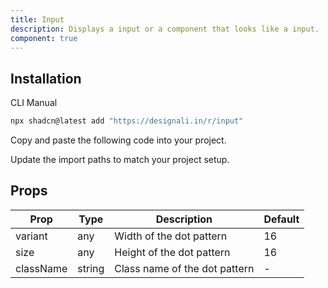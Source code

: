 ```yaml
---
title: Input
description: Displays a input or a component that looks like a input.
component: true
---
```


<div className="grid gap-3 lg:grid-cols-2 xl:grid-cols-3">
  <ComponentPreview name="input-01" />
  <ComponentPreview name="input-02" />
  <ComponentPreview name="input-03" />
  <ComponentPreview name="input-04" />
  <ComponentPreview name="input-05" />
  <ComponentPreview name="input-06" />
  <ComponentPreview name="input-07" />
  <ComponentPreview name="input-08" />
  <ComponentPreview name="input-09" />
  <ComponentPreview name="input-10" />
  <ComponentPreview name="input-11" />
  <ComponentPreview name="input-12" />
  <ComponentPreview name="input-13" />
  <ComponentPreview name="input-14" />
  <ComponentPreview name="input-15" />
  <ComponentPreview name="input-16" />
  <ComponentPreview name="input-17" />
  <ComponentPreview name="input-18" />
  <ComponentPreview name="input-19" />
  <ComponentPreview name="input-20" />
  <ComponentPreview name="input-21" />
  <ComponentPreview name="input-22" />
  <ComponentPreview name="input-23" />
  <ComponentPreview name="input-24" />
  <ComponentPreview name="input-25" />
  <ComponentPreview name="input-26" />
  <ComponentPreview name="input-27" />
  <ComponentPreview name="input-28" />
  <ComponentPreview name="input-29" />
  <ComponentPreview name="input-30" />
  <ComponentPreview name="input-31" />
  <ComponentPreview name="input-32" />
  <ComponentPreview name="input-33" />
  <ComponentPreview name="input-34" />
  <ComponentPreview name="input-35" />
  <ComponentPreview name="input-36" />
  <ComponentPreview name="input-37" />
  <ComponentPreview name="input-38" />
  <ComponentPreview name="input-39" />
  <ComponentPreview name="input-40" />
  <ComponentPreview name="input-41" />
  <ComponentPreview name="input-42" />
  <ComponentPreview name="input-43" />
  <ComponentPreview name="input-44" />
  <ComponentPreview name="input-45" />
  <ComponentPreview name="input-46" />
  <ComponentPreview name="input-47" />
  <ComponentPreview name="input-48" />
  <ComponentPreview name="input-49" />
  <ComponentPreview name="input-50" />
  <ComponentPreview name="input-51" />
  <ComponentPreview name="input-52" />
  <ComponentPreview name="input-53" />
  <ComponentPreview name="input-54" />
</div>

## Installation

<Tabs defaultValue="cli">

<TabsList>
  <TabsTrigger value="cli">CLI</TabsTrigger>
  <TabsTrigger value="manual">Manual</TabsTrigger>
</TabsList>
<TabsContent value="cli">

```bash
npx shadcn@latest add "https://designali.in/r/input"
```

</TabsContent>

<TabsContent value="manual">

<Steps>

<Step>Copy and paste the following code into your project.</Step>

<ComponentSource name="input" />

<Step>Update the import paths to match your project setup.</Step>

</Steps>

</TabsContent>

</Tabs>

## Props

| Prop      | Type   | Description                   | Default |
| --------- | ------ | ----------------------------- | ------- |
| variant   | any    | Width of the dot pattern      | 16      |
| size      | any    | Height of the dot pattern     | 16      |
| className | string | Class name of the dot pattern | -       |
